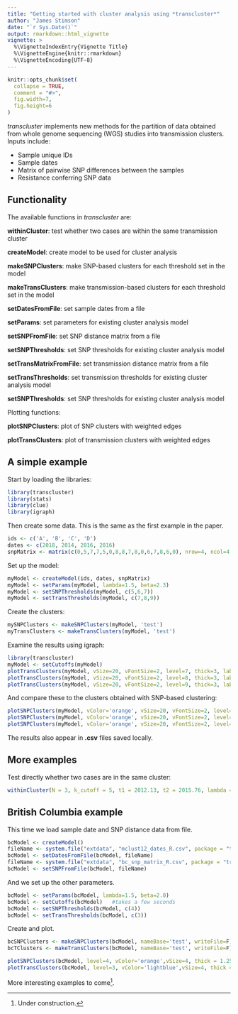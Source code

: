 ```yaml
---
title: "Getting started with cluster analysis using *transcluster*"
author: "James Stimson"
date: "`r Sys.Date()`"
output: rmarkdown::html_vignette
vignette: >
  %\VignetteIndexEntry{Vignette Title}
  %\VignetteEngine{knitr::rmarkdown}
  %\VignetteEncoding{UTF-8}
---
```


```r
knitr::opts_chunk$set(
  collapse = TRUE,
  comment = "#>",
  fig.width=7,
  fig.height=6
)
```

*transcluster* implements new methods for the partition of data obtained from whole genome sequencing (WGS) studies into transmission clusters. Inputs include:

- Sample unique IDs
- Sample dates
- Matrix of pairwise SNP differences between the samples
- Resistance conferring SNP data

## Functionality

The available functions in *transcluster* are:

**withinCluster**: test whether two cases are within the same transmission cluster

**createModel**: create model to be used for cluster analysis

**makeSNPClusters**: make SNP-based clusters for each threshold set in the model

**makeTransClusters**: make transmission-based clusters for each threshold set in the model

**setDatesFromFile**: set sample dates from a file

**setParams**: set parameters for existing cluster analysis model

**setSNPFromFile**: set SNP distance matrix from a file

**setSNPThresholds**: set SNP thresholds for existing cluster analysis model

**setTransMatrixFromFile**: set transmission distance matrix from a file

**setTransThresholds**: set transmission thresholds for existing cluster analysis model

**setSNPThresholds**: set SNP thresholds for existing cluster analysis model

Plotting functions:

**plotSNPClusters**: plot of SNP clusters with weighted edges

**plotTransClusters**: plot of transmission clusters with weighted edges

## A simple example

Start by loading the libraries:
```r
library(transcluster)
library(stats)
library(clue)
library(igraph)
```

Then create some data. This is the same as the first example in the paper.
```r
ids <- c('A', 'B', 'C', 'D')
dates <- c(2018, 2014, 2016, 2016)
snpMatrix <- matrix(c(0,5,7,7,5,0,8,8,7,8,0,6,7,8,6,0), nrow=4, ncol=4)
```

Set up the model:
```r
myModel <- createModel(ids, dates, snpMatrix)
myModel <- setParams(myModel, lambda=1.5, beta=2.3)
myModel <- setSNPThresholds(myModel, c(5,6,7))
myModel <- setTransThresholds(myModel, c(7,8,9))
```

Create the clusters:
```r
mySNPClusters <- makeSNPClusters(myModel, 'test')
myTransClusters <- makeTransClusters(myModel, 'test')
```

Examine the results using igraph:
```r
library(transcluster)
myModel <- setCutoffs(myModel)
plotTransClusters(myModel, vSize=20, vFontSize=2, level=7, thick=3, labelOffset=0)
plotTransClusters(myModel, vSize=20, vFontSize=2, level=8, thick=3, labelOffset=0)
plotTransClusters(myModel, vSize=20, vFontSize=2, level=9, thick=3, labelOffset=0)
```

And compare these to the clusters obtained with SNP-based clustering:
```r
plotSNPClusters(myModel, vColor='orange', vSize=20, vFontSize=2, level=5, thick=3, labelOffset=0)
plotSNPClusters(myModel, vColor='orange', vSize=20, vFontSize=2, level=6, thick=3, labelOffset=0)
plotSNPClusters(myModel, vColor='orange', vSize=20, vFontSize=2, level=7, thick=3, labelOffset=0)
```

The results also appear in **.csv** files saved locally.

## More examples

Test directly whether two cases are in the same cluster:
```r
withinCluster(N = 3, k_cutoff = 5, t1 = 2012.13, t2 = 2015.76, lambda = 0.7, beta = 1.3, perc_cutoff = 0.2)
```


## British Columbia example

This time we load sample date and SNP distance data from file.

```r
bcModel <- createModel()
fileName <- system.file("extdata", "mclust12_dates_R.csv", package = "transcluster", mustWork = TRUE)
bcModel <- setDatesFromFile(bcModel, fileName)
fileName <- system.file("extdata", "bc_snp_matrix_R.csv", package = "transcluster", mustWork = TRUE)
bcModel <- setSNPFromFile(bcModel, fileName)
```

And we set up the other parameters.

```r
bcModel <- setParams(bcModel, lambda=1.5, beta=2.0)
bcModel <- setCutoffs(bcModel)   #takes a few seconds
bcModel <- setSNPThresholds(bcModel, c(4))
bcModel <- setTransThresholds(bcModel, c(3))
```

Create and plot.

```r
bcSNPClusters <- makeSNPClusters(bcModel, nameBase='test', writeFile=F)
bcTClusters <- makeTransClusters(bcModel, nameBase='test', writeFile=F)

plotSNPClusters(bcModel, level=4, vColor='orange',vSize=4, thick = 1.25)
plotTransClusters(bcModel, level=3, vColor='lightblue',vSize=4, thick = 2, vFontSize=1)
```

More interesting examples to come^[Under construction.].


